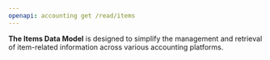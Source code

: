 ```yaml
---
openapi: accounting get /read/items
---
```


**The Items Data Model** is designed to simplify the management and retrieval of item-related information across various accounting platforms.
